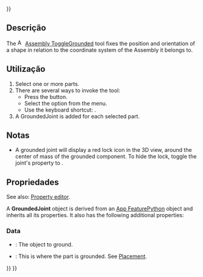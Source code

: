 <languages/>
{{UnfinishedDocu{{#translation:}}}}

<div lang="en" dir="ltr" class="mw-content-ltr">
{{Docnav
|[[Assembly_CreateBom|CreateBom]]
|[[Assembly_CreateJointFixed|CreateJointFixed]]
|[[Assembly_Workbench|Assembly]]
|IconL=Assembly_CreateBom.svg
|IconR=Assembly_CreateJointFixed.svg
|IconC=Workbench_Assembly.svg
}}
</div>

<div lang="en" dir="ltr" class="mw-content-ltr">
{{GuiCommand
|Name=Assembly ToggleGrounded
|MenuLocation=Assembly → Toggle Grounded
|Workbenches=[[Assembly_Workbench|Assembly]]
|Shortcut={{KEY|G}}
|Version=1.0
|SeeAlso=
}}
</div>

<span id="Description"></span>
==Descrição==

<div lang="en" dir="ltr" class="mw-content-ltr">
The [[Image:Assembly_ToggleGrounded.svg|16px]] [[Assembly_ToggleGrounded|Assembly ToggleGrounded]] tool fixes the position and orientation of a shape in relation to the coordinate system of the Assembly it belongs to.
</div>

<span id="Usage"></span>
==Utilização==

<div lang="en" dir="ltr" class="mw-content-ltr">
# Select one or more parts.
# There are several ways to invoke the tool:
#* Press the {{Button|[[Image:Assembly_ToggleGrounded.svg|16px]] [[Assembly_ToggleGrounded|Toggle Grounded]]}} button.
#* Select the {{MenuCommand|Assembly → [[Image:Assembly_ToggleGrounded.svg|16px]] Toggle Grounded}} option from the menu.
#* Use the keyboard shortcut: {{KEY|G}}.
# A GroundedJoint is added for each selected part.
</div>

<span id="Notes"></span>
==Notas==

<div lang="en" dir="ltr" class="mw-content-ltr">
* A grounded joint will display a red lock icon in the 3D view, around the center of mass of the grounded component. To hide the lock, toggle the joint's {{PropertyView|Visibility}} property to {{False}}.
</div>

<span id="Properties"></span>
==Propriedades==

<div lang="en" dir="ltr" class="mw-content-ltr">
See also: [[Property_editor|Property editor]].
</div>

<div lang="en" dir="ltr" class="mw-content-ltr">
A '''GroundedJoint''' object is derived from an [[App_FeaturePython|App FeaturePython]] object and inherits all its properties. It also has the following additional properties:
</div>

===Data===

<div lang="en" dir="ltr" class="mw-content-ltr">
{{TitleProperty|Ground}}
</div>

<div lang="en" dir="ltr" class="mw-content-ltr">
* {{PropertyData|Object To Ground|Link}}: The object to ground.
* {{PropertyData|Placement|Placement}}: This is where the part is grounded. See [[Placement|Placement]].
</div>


<div lang="en" dir="ltr" class="mw-content-ltr">
{{Docnav
|[[Assembly_CreateBom|CreateBom]]
|[[Assembly_CreateJointFixed|CreateJointFixed]]
|[[Assembly_Workbench|Assembly]]
|IconL=Assembly_CreateBom.svg
|IconR=Assembly_CreateJointFixed.svg
|IconC=Workbench_Assembly.svg
}}
</div>

{{Assembly_Tools_navi{{#translation:}}}}
{{Userdocnavi{{#translation:}}}}
